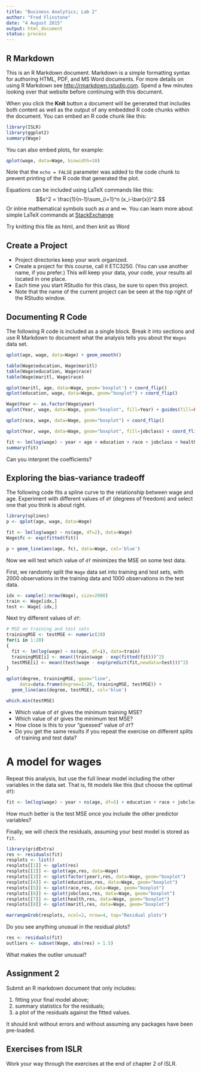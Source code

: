 ```yaml
---
title: "Business Analytics; Lab 2"
author: "Fred Flinstone"
date: "4 August 2015"
output: html_document
status: process
---
```


## R Markdown

This is an R Markdown document. Markdown is a simple formatting syntax for authoring HTML, PDF, and MS Word documents. For more details on using R Markdown see <http://rmarkdown.rstudio.com>. Spend a few minutes looking over that website before continuing with this document.

When you click the **Knit** button a document will be generated that includes both content as well as the output of any embedded R code chunks within the document. You can embed an R code chunk like this:

```r
library(ISLR)
library(ggplot2)
summary(Wage)
```

You can also embed plots, for example:

```r
qplot(wage, data=Wage, binwidth=10)
```

Note that the `echo = FALSE` parameter was added to the code chunk to prevent printing of the R code that generated the plot.


Equations can be included using LaTeX commands like this:
$$s^2 = \frac{1}{n-1}\sum_{i=1}^n (x_i-\bar{x})^2.$$
Or inline mathematical symbols such as $\alpha$ and $\infty$. You can learn more about simple LaTeX commands at [StackExchange](http://meta.math.stackexchange.com/questions/5020/mathjax-basic-tutorial-and-quick-reference)

Try knitting this file as html, and then knit as Word


## Create a Project

- Project directories keep your work organized. 
- Create a project for this course, call it ETC3250. (You can use another name, if you prefer.) This will keep your data, your code, your results all located in one place. 
- Each time you start RStudio for this class, be sure to open this project.
- Note that the name of the current project can be seen at the top right of the RStudio window.


## Documenting R Code

The following R code is included as a single block. Break it into sections and use R Markdown to document what the analysis tells you about the `Wages` data set.

```r
qplot(age, wage, data=Wage) + geom_smooth()

table(Wage$education, Wage$maritl)
table(Wage$education, Wage$race)
table(Wage$maritl, Wage$race)

qplot(maritl, age, data=Wage, geom='boxplot') + coord_flip()
qplot(education, wage, data=Wage, geom="boxplot") + coord_flip()

Wage$Year <- as.factor(Wage$year)
qplot(Year, wage, data=Wage, geom="boxplot", fill=Year) + guides(fill=FALSE)

qplot(race, wage, data=Wage, geom="boxplot") + coord_flip()

qplot(Year, wage, data=Wage, geom="boxplot", fill=jobclass) + coord_flip()

fit <- lm(log(wage) ~ year + age + education + race + jobclass + health + maritl, data=Wage)
summary(fit)
```

Can you interpret the coefficients?


## Exploring the bias-variance tradeoff

The following code fits a spline curve to the relationship between wage and age. Experiment with different values of `df` (degrees of freedom) and select one that you think is about right.

```r
library(splines)
p <- qplot(age, wage, data=Wage)

fit <- lm(log(wage) ~ ns(age, df=2), data=Wage)
Wage$fc <- exp(fitted(fit))

p + geom_line(aes(age, fc), data=Wage, col='blue')
```

Now we will test which value of `df` minimizes the MSE on some test data.

First, we randomly split the `Wage` data set into training and test sets, with 2000 observations in the training data and 1000 observations in the test data.

```r
idx <- sample(1:nrow(Wage), size=2000)
train <- Wage[idx,]
test <- Wage[-idx,]
```

Next try different values of `df`:

```r
# MSE on training and test sets
trainingMSE <- testMSE <- numeric(20)
for(i in 1:20)
{
  fit <- lm(log(wage) ~ ns(age, df=i), data=train)
  trainingMSE[i] <- mean((train$wage - exp(fitted(fit)))^2)
  testMSE[i] <- mean((test$wage - exp(predict(fit,newdata=test)))^2)
}

qplot(degree, trainingMSE, geom="line",
     data=data.frame(degree=1:20, trainingMSE, testMSE)) +
  geom_line(aes(degree, testMSE), col='blue')

which.min(testMSE)
```

 - Which value of `df` gives the minimum training MSE?
 - Which value of `df` gives the minimum test MSE?
 - How close is this to your "guessed" value of `df`?
 - Do you get the same results if you repeat the exercise on different splits of training and test data?
 
# A model for wages
 
Repeat this analysis, but use the full linear model including the other variables in the data set. That is, fit models like this (but choose the optimal `df`):

```r
fit <- lm(log(wage) ~ year + ns(age, df=5) + education + race + jobclass + health + maritl, data=Wage)
```

How much better is the test MSE once you include the other predictor variables?

Finally, we will check the residuals, assuming your best model is stored as `fit`.

```r
library(gridExtra)
res <- residuals(fit)
resplots <- list()
resplots[[1]] <- qplot(res)
resplots[[2]] <- qplot(age,res, data=Wage)
resplots[[3]] <- qplot(factor(year),res, data=Wage, geom="boxplot")
resplots[[4]] <- qplot(education,res, data=Wage, geom="boxplot")
resplots[[5]] <- qplot(race,res, data=Wage, geom="boxplot")
resplots[[6]] <- qplot(jobclass,res, data=Wage, geom="boxplot")
resplots[[7]] <- qplot(health,res, data=Wage, geom="boxplot")
resplots[[8]] <- qplot(maritl,res, data=Wage, geom="boxplot")

marrangeGrob(resplots, ncol=2, nrow=4, top="Residual plots")
```

Do you see anything unusual in the residual plots?


```r
res <- residuals(fit)
outliers <- subset(Wage, abs(res) > 1.5)
```

What makes the outlier unusual?

## Assignment 2

Submit an R markdown document that only includes:

  1. fitting your final model above;
  2. summary statistics for the residuals;
  3. a plot of the residuals against the fitted values. 

It should knit without errors and without assuming any packages have been pre-loaded.

## Exercises from ISLR

Work your way through the exercises at the end of chapter 2 of ISLR.
